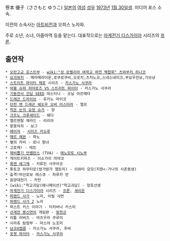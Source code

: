 笹本 優子（ささもと ゆうこ) [[일본]]의 [[여성]] [[성우]] [[1973년]] [[1월 30일]]생. 미디어 포스 소속. 

이전의 소속사는 [[아트비전]]과 오피스 노자와.

주로 소년, 소녀, 아줌마역 등을 맡는다. 대표작으로는 [[마계전기 디스가이아]] 시리즈의 [[프론]].

== 출연작 ==
 * [[오란고교 호스트부]] - [[wiki:"성 로벨리아 여학교 하얀 백합회" 츠와부키 히나코]]
 * [[요괴워치]] - 메라메라이온,로쿠로쿠비,오로치,츠치노코,스네스네이크,부요우진보,가브냥
 * [[스트리트 파이터 제로]] 시리즈 - [[카스가노 사쿠라]]
 * [[마블 슈퍼 히어로즈 VS 스트리트 파이터]] - 카스가노 사쿠라
 * [[기동전사 건담 SEED]] 데스티니 - 코닐 아르메타
 * [[드래곤 드라이브]] - 유키노 마이코
 * [[던전 앤 드래곤 쉐도우 오버 미스타라]] - 엘프 
 * [[작은 눈의 요정 슈가]] - 쟝
 * [[크르노 크루세이드]] - 쉐다
 * 엘르멘탈 제라드 - 리리아
 * 붕붕차차 - 보그
 * [[메이저]] - [[시미즈 카오루]]
 * [[메르 헤븐]] - 파노
 * 별의 카비 - 로나 왕녀
 * 고로케! - 테트
 * [[제비뽑기 언밸런스]] (TVA) - [[에노모토 시노부]]
 * 게이트키퍼즈 - 이소가이 아야코
 * [[록맨 에그제]] - 키류인 사쿠라코
 * 톳토코 하무타로(방가방가 햄토리) - 이와타 모모(지현<-가나의 사촌동생)
 * 출격!머신로보 레스큐 - 하루카 란
 * 음양대전기 - 카잔
 * [wiki:"학교괴담(애니메이션)"학교괴담] - 양호선생
 * [[마계전기 디스가이아]] 시리즈 - [[프론]], [[세리온]]
 * [[파랜드 사가]] - 노라, 이빌 샤먼
 * [[파랜드 사가 2]] 노라
 * 퍼스트 키스 이야기 - 타치바나 카스미
 * [[선계전 봉신연의]] 게임판 - [[왕천군]]
 * 리틀 러버즈 - 마츠우라 쿠루미
 * 시라츄 탐험부 - 마스야 노조미
 * [[남코X캡콤]] - 카스가노 사쿠라, 후버
 * [[포켓 파이터]] - [[카스가노 사쿠라]]
